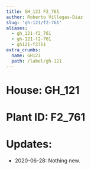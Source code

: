 ```yaml
---
title: GH_121 F2_761
author: Roberto Villegas-Diaz
slug: 'gh-121/f2-761'
aliases:
  - gh_121-f2_761
  - gh-121-f2-761
  - gh121-f2761
extra_crumbs:
  name: GH121
  path: /label/gh-121
---
```


# **House**: GH_121
# **Plant ID**: F2_761
# **Updates**: 
 - 2020-06-28: Nothing new.
